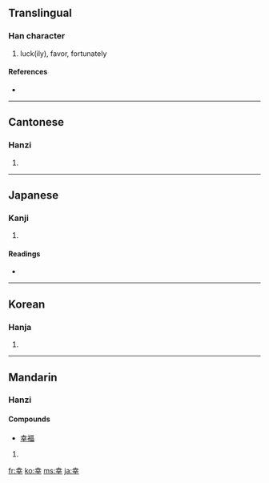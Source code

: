 {{see|倖}}
==Translingual==

===Han character===
{{Han char|rn=51|rad=干|as=05|sn=8|four=4040<sub>1</sub>|canj=土廿十 (GTJ)}}

# luck(ily), favor, fortunately

====References====
* {{Han ref|kx=0341.010|dkj=09176|dj=0649.090|hdz=10434.080|uh=5E78|ud=24184|bh=A9AF|bd=43439}}

----

==Cantonese==

===Hanzi===
{{yue-hanzi|jyut=|y=hang6}}

# {{defn|Cantonese}}

----

==Japanese==

===Kanji===
{{ja-kanji|grade=3|rs=干05}}

# {{defn|Japanese}}

====Readings====
* {{ja-readings|on=[[こう]] (kō)|kun=[[さいわい]] (saiwai), [[しあわせ]] (shiawase), [[さち]] (sachi)}}

----

==Korean==

===Hanja===
{{ko-hanja|hangeul=행|rv=haeng|mr=haeng}}

# {{defn|Korean}}

----

==Mandarin==

===Hanzi===
{{cmn-hanzi|pin=[[hán]] ([[han2]]), [[xìng]] ([[xing4]])|wg=han<sup>2</sup>, hsing<sup>4</sup>}}
====Compounds====
* [[幸福]]

# {{defn|Mandarin}}

[[fr:幸]]
[[ko:幸]]
[[ms:幸]]
[[ja:幸]]